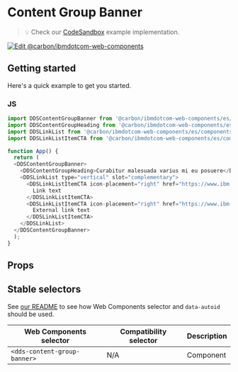 
# Content Group Banner

> 💡 Check our
> [CodeSandbox](https://githubbox.com/carbon-design-system/carbon-for-ibm-dotcom/tree/master/packages/web-components/examples/codesandbox/components-react/content-group-banner)
> example implementation.

[![Edit @carbon/ibmdotcom-web-components](https://codesandbox.io/static/img/play-codesandbox.svg)](https://githubbox.com/carbon-design-system/carbon-for-ibm-dotcom/tree/master/packages/web-components/examples/codesandbox/components-react/content-group-banner)

## Getting started

Here's a quick example to get you started.

### JS

```javascript
import DDSContentGroupBanner from '@carbon/ibmdotcom-web-components/es/components-react/content-group-banner/content-group-banner';
import DDSContentGroupHeading from '@carbon/ibmdotcom-web-components/es/components-react/content-group/content-group-heading';
import DDSLinkList from '@carbon/ibmdotcom-web-components/es/components-react/link-list/link-list';
import DDSLinkListItemCTA from '@carbon/ibmdotcom-web-components/es/components-react/cta/link-list-item-cta';

function App() {
  return (
  <DDSContentGroupBanner>
    <DDSContentGroupHeading>Curabitur malesuada varius mi eu posuere</DDSContentGroupHeading>
    <DDSLinkList type="vertical" slot="complementary">
      <DDSLinkListItemCTA icon-placement="right" href="https://www.ibm.com" cta-type="local">
        Link text
      </DDSLinkListItemCTA>
      <DDSLinkListItemCTA icon-placement="right" href="https://www.ibm.com" cta-type="external">
        External link text
      </DDSLinkListItemCTA>
    </DDSLinkList>
  </DDSContentGroupBanner>
  );
}
```

## Props

<Props of={PropTypesRef} />

## Stable selectors

See [our README](https://github.com/carbon-design-system/carbon-for-ibm-dotcom/tree/master/packages/web-components#stable-selectors-for-analytics-and-integratione2e-testing-in-web-components) to see how Web Components selector and `data-autoid` should be used.

| Web Components selector | Compatibility selector | Description |
| ----------------------- | ---------------------- | ----------- |
| `<dds-content-group-banner>`        | N/A                    | Component   |

<Description markdown={contributing} />
